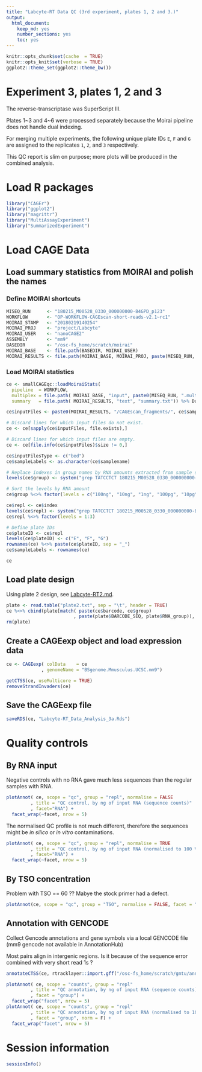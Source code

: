 ```yaml
---
title: "Labcyte-RT Data QC (3rd experiment, plates 1, 2 and 3.)"
output:
  html_document:
    keep_md: yes
    number_sections: yes
    toc: yes
---
```


```r
knitr::opts_chunk$set(cache  = TRUE)
knitr::opts_knit$set(verbose = TRUE)
ggplot2::theme_set(ggplot2::theme_bw())
```


Experiment 3, plates 1, 2 and 3
===============================

The reverse-transcriptase was SuperScript III.

Plates 1~3 and 4~6 were processed separately because the Moirai pipeline does
not handle dual indexing.

For merging multiple experiments, the following unique plate IDs `E`, `F` and
`G` are assigned to the replicates `1`, `2`, and `3` respectively.

This QC report is slim on purpose; more plots will be produced in the combined
analysis.


Load R packages
===============

```r
library("CAGEr")
library("ggplot2")
library("magrittr")
library("MultiAssayExperiment")
library("SummarizedExperiment")
```


Load CAGE Data
===================

Load summary statistics from MOIRAI and polish the names
--------------------------------------------------------

### Define MOIRAI shortcuts

```r
MISEQ_RUN      <- "180215_M00528_0330_000000000-B4GPD_p123"
WORKFLOW       <- "OP-WORKFLOW-CAGEscan-short-reads-v2.1~rc1"
MOIRAI_STAMP   <- "20180219140254"
MOIRAI_PROJ    <- "project/Labcyte" 
MOIRAI_USER    <- "nanoCAGE2" 
ASSEMBLY       <- "mm9"
BASEDIR        <- "/osc-fs_home/scratch/moirai"
MOIRAI_BASE    <- file.path(BASEDIR, MOIRAI_USER)
MOIRAI_RESULTS <- file.path(MOIRAI_BASE, MOIRAI_PROJ, paste(MISEQ_RUN, WORKFLOW, MOIRAI_STAMP, sep = "."))
```

### Load MOIRAI statistics

```r
ce <- smallCAGEqc::loadMoiraiStats(
  pipeline  = WORKFLOW,
  multiplex = file.path( MOIRAI_BASE, "input", paste0(MISEQ_RUN, ".multiplex.txt")),
  summary   = file.path( MOIRAI_RESULTS, "text", "summary.txt")) %>% DataFrame

ce$inputFiles <- paste0(MOIRAI_RESULTS, "/CAGEscan_fragments/", ce$samplename, ".bed")

# Discard lines for which input files do not exist.
ce <- ce[sapply(ce$inputFiles, file.exists),]

# Discard lines for which input files are empty.
ce <- ce[file.info(ce$inputFiles)$size != 0,]

ce$inputFilesType <- c("bed")
ce$sampleLabels <- as.character(ce$samplename)

# Replace indexes in group names by RNA amounts extracted from sample sheet.
levels(ce$group) <- system("grep TATCCTCT 180215_M00528_0330_000000000-B4GPD.SampleSheet.csv | cut -f 6,10 -d , | grep g_ | sort | cut -f2 -d, | cut -f1 -d_", intern = TRUE)

# Sort the levels by RNA amount
ce$group %<>% factor(levels = c("100ng", "10ng", "1ng", "100pg", "10pg"))

ce$repl <- ce$index
levels(ce$repl) <- system("grep TATCCTCT 180215_M00528_0330_000000000-B4GPD.SampleSheet.csv | cut -f 6,10 -d , | grep g_ | sort | cut -f 2 -d _ | sed 's/\r//'", intern = TRUE)
ce$repl %<>% factor(levels = 1:3)

# Define plate IDs
ce$plateID <- ce$repl
levels(ce$plateID) <- c("E", "F", "G")
rownames(ce) %<>% paste(ce$plateID, sep = "_")
ce$sampleLabels <- rownames(ce)

ce
```


Load plate design
-----------------

Using plate 2 design, see [Labcyte-RT2.md](Labcyte-RT2.md).

```r
plate <- read.table("plate2.txt", sep = "\t", header = TRUE)
ce %<>% cbind(plate[match( paste(ce$barcode, ce$group)
                         , paste(plate$BARCODE_SEQ, plate$RNA_group)), ])
rm(plate)
```


Create a CAGEexp object and load expression data
------------------------------------------------

```r
ce <- CAGEexp( colData    = ce
             , genomeName = "BSgenome.Mmusculus.UCSC.mm9")
```

```r
getCTSS(ce, useMulticore = TRUE)
removeStrandInvaders(ce)
```


Save the CAGEexp file
---------------------

```r
saveRDS(ce, "Labcyte-RT_Data_Analysis_3a.Rds")
```


Quality controls
================

By RNA input
------------

Negative controls with no RNA gave much less sequences than the regular
samples with RNA.

```r
plotAnnot( ce, scope = "qc", group = "repl", normalise = FALSE
         , title = "QC control, by ng of input RNA (sequence counts)"
         , facet="RNA") +
  facet_wrap(~facet, nrow = 5)
```

The normalised QC profile is not much different, therefore
the sequences might be _in silico_ or _in vitro_ contaminations.

```r
plotAnnot( ce, scope = "qc", group = "repl", normalise = TRUE
         , title = "QC control, by ng of input RNA (normalised to 100 %)"
         , facet="RNA") +
  facet_wrap(~facet, nrow = 5)
```


By TSO concentration
--------------------

Problem with TSO == 60 ??  Mabye the stock primer had a defect.


```r
plotAnnot(ce, scope = "qc", group = "TSO", normalise = FALSE, facet = "group")
```


Annotation with GENCODE
-----------------------

Collect Gencode annotations and gene symbols via a local GENCODE file
(mm9 gencode not available in AnnotationHub)

Most pairs align in intergenic regions.  Is it because of the sequence error
combined with very short read 1s ?

```r
annotateCTSS(ce, rtracklayer::import.gff("/osc-fs_home/scratch/gmtu/annotation/mus_musculus/gencode-M1/gencode.vM1.annotation.gtf.gz"))
```

```r
plotAnnot( ce, scope = "counts", group = "repl"
         , title = "QC annotation, by ng of input RNA (sequence counts)"
         , facet = "group") +
  facet_wrap("facet", nrow = 5)
plotAnnot( ce, scope = "counts", group = "repl"
         , title = "QC annotation, by ng of input RNA (normalised to 100%)"
         , facet = "group", norm = F) +
  facet_wrap("facet", nrow = 5)
```

Session information
===================

```r
sessionInfo()
```